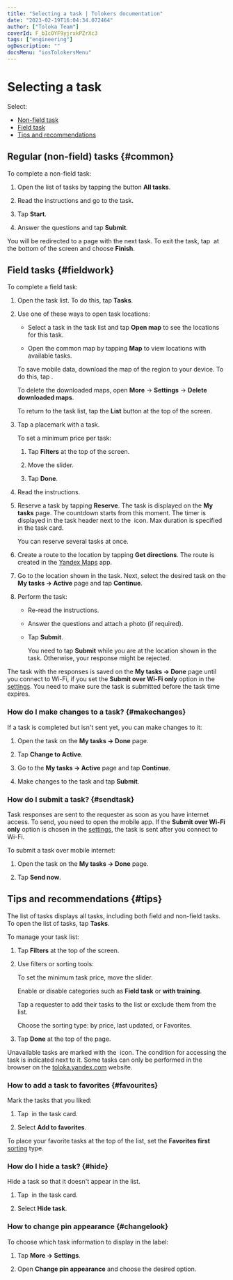 ```yaml
---
title: "Selecting a task | Tolokers documentation"
date: "2023-02-19T16:04:34.072464"
author: ["Toloka Team"]
coverId: F_bIcOYF9yjrxkPZrXc3
tags: ["engineering"]
ogDescription: ""
docsMenu: "iosTolokersMenu"
---
```


# Selecting a task

Select:

* [Non-field task](#non-walk)
* [Field task](#walk)
* [Tips and recommendations](#android-list)

## Regular (non-field) tasks {#common}

To complete a non-field task:

1. Open the list of tasks by tapping the button **All tasks**.

1. Read the instructions and go to the task.

1. Tap **Start**.

1. Answer the questions and tap **Submit**.

You will be redirected to a page with the next task. To exit the task, tap <img src="https://tlk-infra-front.azureedge.net/portal-static/uploaded/images/1676733323602/1676733323602_original_svg.svg" alt="" /> at the bottom of the screen and choose **Finish**.

## Field tasks {#fieldwork}

To complete a field task:

1. Open the task list. To do this, tap **Tasks**.

1. Use one of these ways to open task locations:

    * Select a task in the task list and tap **Open map** to see the locations for this task.

    * Open the common map by tapping **Map** to view locations with available tasks.

    <Note mode="tip" title="Tip">

    To save mobile data, download the map of the region to your device. To do this, tap <img src="https://tlk-infra-front.azureedge.net/portal-static/uploaded/images/1676448782111/1676448782111_original_png.png" alt="" />.

    To delete the downloaded maps, open **More** → **Settings** → **Delete downloaded maps**.

    </Note>

    To return to the task list, tap the **List** button at the top of the screen.

1. Tap a placemark with a task.

    To set a minimum price per task:

    1. Tap **Filters** at the top of the screen.

    1. Move the slider.

    1. Tap **Done**.

1. Read the instructions.

1. Reserve a task by tapping **Reserve**. The task is displayed on the **My tasks** page. The countdown starts from this moment. The timer is displayed in the task header next to the <img src="https://tlk-infra-front.azureedge.net/portal-static/uploaded/images/1676733320837/1676733320837_original_svg.svg" alt="" /> icon. Max duration is specified in the task card.

    You can reserve several tasks at once.

1. Create a route to the location by tapping **Get directions**. The route is created in the [Yandex Maps](https://itunes.apple.com/us/app/yandex-maps/id313877526) app.

1. Go to the location shown in the task. Next, select the desired task on the **My tasks → Active** page and tap **Continue**.

1. Perform the task:

    * Re-read the instructions.

    * Answer the questions and attach a photo (if required).

    * Tap **Submit**.

        <Note mode="warning" title="Warning">

        You need to tap **Submit** while you are at the location shown in the task. Otherwise, your response might be rejected.

        </Note>

The task with the responses is saved on the **My tasks → Done** page until you connect to Wi-Fi, if you set the **Submit over Wi-Fi only** option in the [settings](./settings). You need to make sure the task is submitted before the task time expires.

### How do I make changes to a task? {#makechanges}

If a task is completed but isn't sent yet, you can make changes to it:

1. Open the task on the **My tasks → Done** page.

1. Tap **Change to Active**.

1. Go to the **My tasks → Active** page and tap **Continue**.

1. Make changes to the task and tap **Submit**.

### How do I submit a task? {#sendtask}

Task responses are sent to the requester as soon as you have internet access. To send, you need to open the mobile app. If the **Submit over Wi-Fi only** option is chosen in the [settings](./settings), the task is sent after you connect to Wi-Fi.

To submit a task over mobile internet:

1. Open the task on the **My tasks → Done** page.

1. Tap **Send now**.

## Tips and recommendations {#tips}

The list of tasks displays all tasks, including both field and non-field tasks. To open the list of tasks, tap **Tasks**.

To manage your task list:

1. Tap **Filters** at the top of the screen.

1. Use filters or sorting tools:

    <Definition title="Task price">

    To set the minimum task price, move the slider.

    </Definition>

    <Definition title="Task categories">

    Enable or disable categories such as **Field task** or **with training**.

    </Definition>

    <Definition title="Requesters">

    Tap a requester to add their tasks to the list or exclude them from the list.

    </Definition>

    <Definition title="Sorting">

    Choose the sorting type: by price, last updated, or Favorites.

    </Definition>

1. Tap **Done** at the top of the page.

Unavailable tasks are marked with the <img src="https://tlk-infra-front.azureedge.net/portal-static/uploaded/images/1676733315411/1676733315411_original_svg.svg" alt="" /> icon. The condition for accessing the task is indicated next to it. Some tasks can only be performed in the browser on the [toloka.yandex.com](http://toloka.yandex.com/) website.

### How to add a task to favorites {#favourites}

Mark the tasks that you liked:

1. Tap <img src="https://tlk-infra-front.azureedge.net/portal-static/uploaded/images/1676733323602/1676733323602_original_svg.svg" alt="" /> in the task card.

2. Select **Add to favorites**.

To place your favorite tasks at the top of the list, set the **Favorites first** [sorting](#android-list/list-settings-ios) type.

### How do I hide a task? {#hide}

Hide a task so that it doesn't appear in the list.

1. Tap <img src="https://tlk-infra-front.azureedge.net/portal-static/uploaded/images/1676733323602/1676733323602_original_svg.svg" alt="" /> in the task card.

1. Select **Hide task**.

### How to change pin appearance {#changelook}

To choose which task information to display in the label:

1. Tap **More → Settings**.

1. Open **Change pin appearance** and choose the desired option.
